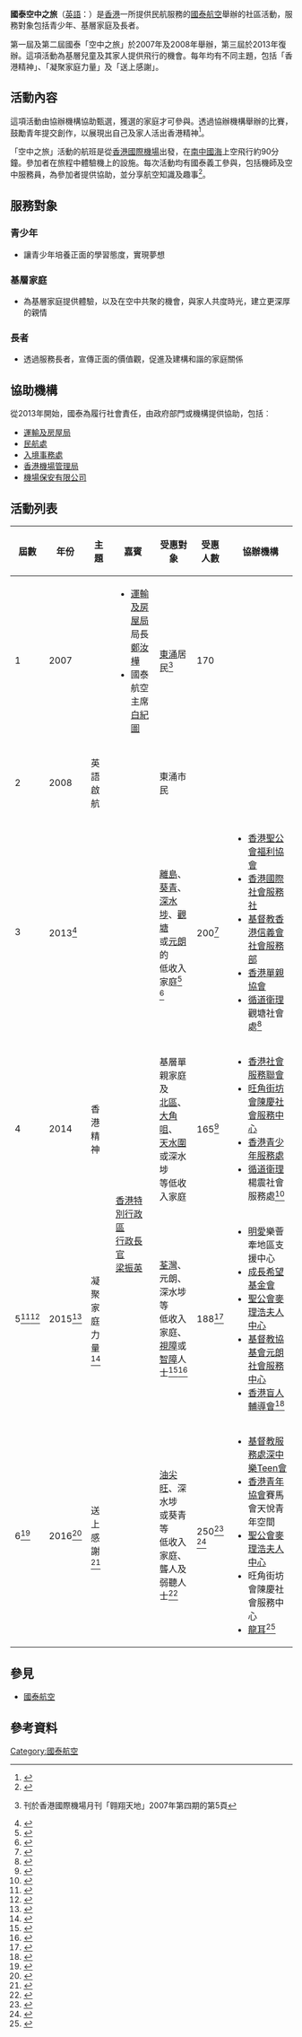 '''國泰空中之旅'''（[[英語|英語]]：'''{{lang|en|Cathay Pacific community flight}}'''）是[[香港|香港]]一所提供民航服務的[[國泰航空|國泰航空]]舉辦的社區活動，服務對象包括青少年、基層家庭及長者。

第一屆及第二屆國泰「空中之旅」於2007年及2008年舉辦，第三屆於2013年復辦。這項活動為基層兒童及其家人提供飛行的機會。每年均有不同主題，包括「香港精神」、「凝聚家庭力量」及「送上感謝」。

== 活動內容 ==
這項活動由協辦機構協助甄選，獲選的家庭才可參與。透過協辦機構舉辦的比賽，鼓勵青年提交創作，以展現出自己及家人活出香港精神<ref>{{cite web |language=zh-hk |url=http://www.cathaypacific.com/cx/zh_HK/about-us/press-room/press-release/2014/cathay-pacific-community-flight-takes-to-the-skies-promoting-the-true-spirit-of-hong-kong-160-people-from-less-advantaged-families-embark-on-journey-of-a-lifetime.html |title=國泰空中之旅表揚香港精神，逾160名基層家庭市民，共享難忘空中之旅 |publisher=[[國泰航空|國泰航空]] |date=2014-01-26 |accessdate=2016-05-03 |archive-url=https://web.archive.org/web/20140131164915/http://www.cathaypacific.com/cx/zh_HK/about-us/press-room/press-release/2014/cathay-pacific-community-flight-takes-to-the-skies-promoting-the-true-spirit-of-hong-kong-160-people-from-less-advantaged-families-embark-on-journey-of-a-lifetime.html |archive-date=2014-01-31 |dead-url=yes }}</ref>。

「空中之旅」活動的航班是從[[香港國際機場|香港國際機場]]出發，在[[南中國海|南中國海]]上空飛行約90分鐘。參加者在旅程中體驗機上的設施。每次活動均有國泰義工參與，包括機師及空中服務員，為參加者提供協助，並分享航空知識及趣事<ref>{{cite web |language=zh-hk |url=https://www.cathaypacific.com/cx/zh_HK/about-us/press-room/press-release/2015/cathay-pacific-community-flight-reinforces-family-solidarity-200-people-from-less-advantaged-families-embark-on-a-special-flight.html |title=國泰「空中之旅」200基層家庭市民凝聚家庭力量　一同遨遊天際 |publisher=[[國泰航空|國泰航空]] |date=2015-02-01 |accessdate=2016-05-03 |archive-url=https://web.archive.org/web/20150407220918/http://www.cathaypacific.com/cx/zh_HK/about-us/press-room/press-release/2015/cathay-pacific-community-flight-reinforces-family-solidarity-200-people-from-less-advantaged-families-embark-on-a-special-flight.html |archive-date=2015-04-07 |dead-url=yes }}</ref>。

== 服務對象 ==
=== 青少年 ===
* 讓青少年培養正面的學習態度，實現夢想
=== 基層家庭 ===
* 為基層家庭提供體驗，以及在空中共聚的機會，與家人共度時光，建立更深厚的親情
=== 長者 ===
* 透過服務長者，宣傳正面的價值觀，促進及建構和諧的家庭關係

== 協助機構 ==
從2013年開始，國泰為履行社會責任，由政府部門或機構提供協助，包括︰
* [[運輸及房屋局|運輸及房屋局]]
* [[民航處|民航處]]
* [[入境事務處|入境事務處]]
* [[香港機場管理局|香港機場管理局]]
* [[機場保安有限公司|機場保安有限公司]]

== 活動列表 ==
{| class="wikitable"
!屆數||年份||主題||嘉賓||受惠對象||受惠<br/>人數||協辦機構
|-
|1
|2007
|
|
* [[運輸及房屋局|運輸及房屋局]]局長<br/>[[鄭汝樺|鄭汝樺]]
* 國泰航空主席<br/>[[白紀圖|白紀圖]]
|[[東涌_(香港)|東涌]]居民<ref>{{cite web|title=與國泰航空展翅飛翔|publisher=[[香港機場管理局|香港機場管理局]]|url=https://www.hongkongairport.com/gb/pdf/media/publication/hkia-news/hkianews0711.pdf|accessdate=2016-05-03|archive-date=2017-01-11|archive-url=https://web.archive.org/web/20170111161253/https://www.hongkongairport.com/gb/pdf/media/publication/hkia-news/hkianews0711.pdf|dead-url=no}}刊於香港國際機場月刊「翱翔天地」2007年第四期的第5頁</ref>
|170
|
|-
|2
|2008
|英語啟航
|
|東涌市民
|
|
|-
|3
|2013<ref>{{cite web |language=zh-hk |url=http://orientaldaily.on.cc/cnt/news/20130128/00176_028.html |title=弱勢家庭空中暢遊開眼界 |publisher=[[東方日報_(香港)|東方日報 (香港)]] |date=2013-01-28 |accessdate=2016-05-03 |archive-date=2019-10-21 |archive-url=https://web.archive.org/web/20191021152042/https://orientaldaily.on.cc/cnt/news/20130128/00176_028.html |dead-url=no }}</ref>
|
|rowspan=4|[[香港特別行政區|香港特別行政區]]<br/>[[行政長官|行政長官]]<br/>[[梁振英|梁振英]]
|[[離島區|離島]]、[[葵青|葵青]]、<br/>[[深水埗|深水埗]]、[[觀塘|觀塘]]<br/>或[[元朗|元朗]]的<br/>低收入家庭<ref>{{cite web |language=zh-hk |url=http://hk.apple.nextmedia.com/news/art/20130116/18135974 |title=蘋果汁：基層單親家庭圓飛行夢 |publisher=[[蘋果日報_(香港)|蘋果日報 (香港)]] |date=2013-01-16 |accessdate=2016-05-03 |archive-date=2017-09-06 |archive-url=https://web.archive.org/web/20170906041302/http://hk.apple.nextmedia.com/news/art/20130116/18135974 |dead-url=no }}</ref><br/><ref>{{cite web |language=zh-hk |url=http://paper.wenweipo.com/2013/01/16/HK1301160053.htm |title=國泰邀貧童家庭遨遊天際 |publisher=[[文匯報_(香港)|文匯報 (香港)]] |date=2013-01-16 |accessdate=2016-05-03 |archive-date=2017-01-11 |archive-url=https://web.archive.org/web/20170111215740/http://paper.wenweipo.com/2013/01/16/HK1301160053.htm |dead-url=no }}</ref>
|200<ref>{{cite web |language=zh-hk |url=http://paper.wenweipo.com/2013/01/28/HK1301280011.htm |title=陪草根家遊「飛機河」 聽基層訴求 |publisher=[[文匯報_(香港)|文匯報 (香港)]] |date=2013-01-28 |accessdate=2016-05-03 |archive-date=2017-01-11 |archive-url=https://web.archive.org/web/20170111215726/http://paper.wenweipo.com/2013/01/28/HK1301280011.htm |dead-url=no }}</ref>
|
* [[香港聖公會#香港聖公會福利協會有限公司|香港聖公會福利協會]]
* [[香港國際社會服務社|香港國際社會服務社]]
* [[基督教香港信義會社會服務部|基督教香港信義會社會服務部]]
* [[香港單親協會|香港單親協會]]
* [[香港基督教循道衛理聯合教會|循道衛理]]觀塘社會處<ref>{{cite web |language=zh-hk |url=https://www.cathaypacific.com/cx/zh_HK/about-us/press-room/press-release/2013/cathay-pacific-community-flight-fulfils-flying-dreams-of-200-people-from-less-advantaged-families.html |title=「國泰空中之旅」- 200基層市民圓飛行夢想 |publisher=[[國泰航空|國泰航空]] |date=2013-01-27 |accessdate=2016-05-03 }}{{Dead link|date=2018年10月 |bot=InternetArchiveBot |fix-attempted=yes }}</ref>
|-
|4
|2014
|香港精神
|基層單親家庭及<br/>[[北區_(香港)|北區]]、[[大角咀|大角咀]]、<br/>[[天水圍|天水圍]]或深水埗<br/>等低收入家庭
|165<ref>{{cite web | language=zh-hk | url=http://news.stheadline.com/dailynews/content_hk/2014/01/22/271658.asp | title=國泰招待基層遊飛機河 | publisher=[[頭條日報|頭條日報]] | date=2014-01-22 | accessdate=2016-05-03 | archive-date=2017-01-11 | archive-url=https://web.archive.org/web/20170111192820/http://news.stheadline.com/dailynews/content_hk/2014/01/22/271658.asp | dead-url=no }}</ref>
|
* [[香港社會服務聯會|香港社會服務聯會]]
* [[旺角街坊會陳慶社會服務中心|旺角街坊會陳慶社會服務中心]]
* [[香港青少年服務處|香港青少年服務處]]
* [[香港基督教循道衛理聯合教會|循道衛理]]楊震社會服務處<ref>{{cite web |language=zh-hk |url=http://orientaldaily.on.cc/cnt/lifestyle/20140213/00322_001.html |title=展翅翱翔 啟迪夢想 空中之旅築福香港基層家庭 |publisher=[[東方日報_(香港)|東方日報 (香港)]] |date=2014-02-13 |accessdate=2016-05-03 |archive-date=2019-11-21 |archive-url=https://web.archive.org/web/20191121101704/https://orientaldaily.on.cc/cnt/lifestyle/20140213/00322_001.html |dead-url=no }}</ref>
|-
|5<ref>{{cite web | language=zh-hk | url=http://news.stheadline.com/dailynews/headline_news_detail_columnist.asp?id=316736&section_name=wtt&kw=0 | title=Executive日記——國泰「空中之旅」載190基層衝上雲霄 | publisher=[[頭條日報|頭條日報]] | date=2015-01-20 | accessdate=2016-05-03 | archive-date=2019-08-11 | archive-url=https://web.archive.org/web/20190811112355/http://news.stheadline.com/dailynews/headline_news_detail_columnist.asp?id=316736&section_name=wtt&kw=0 | dead-url=no }}</ref><ref>{{cite web | language=zh-hk | url=http://orientaldaily.on.cc/cnt/news/20150202/00176_048.html | title=國泰邀188基層嘗「空中之旅」 | publisher=[[東方日報_(香港)|東方日報 (香港)]] | date=2015-02-02 | accessdate=2016-05-03 | archive-date=2019-11-11 | archive-url=https://web.archive.org/web/20191111065510/https://orientaldaily.on.cc/cnt/news/20150202/00176_048.html | dead-url=no }}</ref>
|2015<ref>{{cite web |language=zh-hk | url=http://news.takungpao.com.hk/paper/q/2015/0122/2898418.html | title=國泰將載200基層空中暢遊 |publisher=[[大公報|大公報]] | date=2015-01-22 | accessdate=2016-05-03}}</ref>
|凝聚家庭<br/>力量<ref>{{cite web | language=zh-hk | url=http://paper.wenweipo.com/2015/02/02/YO1502020012.htm | title=60基層家庭免費「遊機河」 CY與童同飛 | publisher=[[文匯報_(香港)|文匯報 (香港)]] | date=2015-02-02 | accessdate=2016-05-03 | archive-date=2015-02-05 | archive-url=https://web.archive.org/web/20150205073403/http://paper.wenweipo.com/2015/02/02/YO1502020012.htm | dead-url=no }}</ref>
|[[荃灣|荃灣]]、元朗、<br/>深水埗等<br/>低收入家庭、<br/>[[視障|視障]]或<br/>[[智障|智障]]人士<ref>{{cite web | language=zh-hk | url=http://www.hkcd.com.hk/content/2015-01/22/content_3419770.htm | title=國泰空中之旅招待視智障者 | publisher=[[香港商報|香港商報]] | date=2015-01-22 | accessdate=2016-05-03 | archive-url=https://web.archive.org/web/20170111161305/http://www.hkcd.com.hk/content/2015-01/22/content_3419770.htm | archive-date=2017-01-11 | dead-url=yes }}</ref><ref>{{cite web | language=zh-hk | url=http://paper.wenweipo.com/2015/01/22/HK1501220042.htm | title=國泰首邀智障視障者「衝上雲霄」 | publisher=[[文匯報_(香港)|文匯報 (香港)]] | date=2015-01-22 | accessdate=2016-05-03 | archive-date=2017-01-11 | archive-url=https://web.archive.org/web/20170111215737/http://paper.wenweipo.com/2015/01/22/HK1501220042.htm | dead-url=no }}</ref>
|188<ref>{{cite web | language=zh-hk | url=http://hk.on.cc/hk/bkn/cnt/news/20150201/bkn-20150201100809711-0201_00822_001.html | title=凝聚家庭力量 國泰邀近二百基層衝上雲霄 | publisher=[[On.tv東網電視|On.tv東網電視]] | date=2015-02-01 | accessdate=2016-05-03 | archive-date=2019-11-01 | archive-url=https://web.archive.org/web/20191101051019/https://hk.on.cc/hk/bkn/cnt/news/20150201/bkn-20150201100809711-0201_00822_001.html | dead-url=no }}</ref>
|
* [[香港明愛|明愛]]樂薈牽地區支援中心
* [[成長希望基金會|成長希望基金會]]
* [[香港聖公會#香港聖公會麥理浩夫人中心|聖公會麥理浩夫人中心]]
* [[基督教協基會元朗社會服務中心|基督教協基會元朗社會服務中心]]
* [[香港盲人輔導會|香港盲人輔導會]]<ref>{{cite web | language=zh-hk | url=http://skypost.com.hk/column/%E9%BB%9B%E5%AE%89/007010001004/%E5%9C%8B%E6%B3%B0%E5%B8%B6%E8%A6%96%E9%9A%9C%E4%BA%BA%E5%A3%AB%20%E8%A1%9D%E4%B8%8A%E9%9B%B2%E9%9C%84/167271 | title=國泰帶視障人士 衝上雲霄 | publisher=[[晴報|晴報]] | date=2015-01-22 | accessdate=2016-05-03 }}{{dead link|date=2017年12月 |bot=InternetArchiveBot |fix-attempted=yes }}</ref>
|-
|6<ref>{{cite web | language=zh-hk | url=http://news.takungpao.com.hk/paper/q/2016/0118/3269208.html | title=梁與250基層衝雲霄個半鐘 | publisher=[[大公報|大公報]] | date=2016-01-18 | accessdate=2016-05-03 | archive-date=2017-01-11 | archive-url=https://web.archive.org/web/20170111181228/http://news.takungpao.com.hk/paper/q/2016/0118/3269208.html | dead-url=no }}</ref>
|2016<ref>{{cite web | language=zh-hk | url=http://www.singtaousa.com/632770/post-%E6%A2%81%E6%8C%AF%E8%8B%B1%E6%8C%87%E6%93%B4%E5%B1%95%E6%A9%9F%E5%A0%B4%E3%80%80%E6%9C%89%E5%8A%A9%E7%B6%93%E6%BF%9F%E7%99%BC%E5%B1%95/?variant=zh-hk&fs=16 | title=梁振英指擴展機場　有助經濟發展 | publisher=[[星島日報|星島日報]] | date=2016-01-16 | accessdate=2016-05-03 }}{{dead link|date=2017年12月 |bot=InternetArchiveBot |fix-attempted=yes }}</ref>
|送上感謝<ref>{{cite web | language=zh-hk | url=http://www.hkcd.com.hk/content/2016-01/18/content_3525953.htm | title=CY偕250基層市民游飛機河 | publisher=[[香港商報|香港商報]] | date=2016-01-18 | accessdate=2016-05-03 | archive-url=https://web.archive.org/web/20170111161332/http://www.hkcd.com.hk/content/2016-01/18/content_3525953.htm | archive-date=2017-01-11 | dead-url=yes }}</ref>
|[[油尖旺|油尖旺]]、深水埗<br/>或葵青等<br/>低收入家庭、<br/>聾人及弱聽人士<ref>{{cite web | language=zh-hk | url=http://paper.wenweipo.com/2016/01/18/YO1601180008.htm | title=基層遊飛機河 小童試做「空姐」 | publisher=[[文匯報_(香港)|文匯報 (香港)]] | date=2016-01-18 | accessdate=2016-05-03 | archive-date=2017-01-11 | archive-url=https://web.archive.org/web/20170111215730/http://paper.wenweipo.com/2016/01/18/YO1601180008.htm | dead-url=no }}</ref>
|250<ref>{{cite web | language=zh-hk | url=http://skypost.hk/column/%E9%BB%9B%E5%AE%89/007010001004/%E9%81%8A%E6%A9%9F%E6%B2%B3%E8%A9%A6%E5%81%9A%E5%9C%8B%E6%B3%B0%E5%9C%B0%E5%8B%A4%20%E5%B0%8F%E6%9C%8B%E5%8F%8B%EF%B8%B0%E5%94%94%E4%BF%82%E6%83%B3%E5%83%8F%E5%92%81%E7%B0%A1%E5%96%AE/202917 | title=遊機河試做國泰地勤 小朋友︰唔係想像咁簡單 | publisher=[[晴報|晴報]] | date=2016-01-18 | accessdate=2016-05-03 }}{{dead link|date=2017年12月 |bot=InternetArchiveBot |fix-attempted=yes }}</ref><br/><ref>{{cite web | language=zh-hk | url=http://www.mingpaocanada.com/tor/htm/News/20160118/HK-gze1_r.htm | title=CY同小朋友坐飛機 不忘推銷三跑 | publisher=[[明報|明報]] | date=2016-01-18 | accessdate=2016-05-03 | archive-date=2017-01-11 | archive-url=https://web.archive.org/web/20170111182726/http://www.mingpaocanada.com/tor/htm/News/20160118/HK-gze1_r.htm | dead-url=no }}</ref>
|
* [[基督教服務處深中樂Teen會|基督教服務處深中樂Teen會]]
* [[香港青年協會|香港青年協會]]賽馬會天悅青年空間
* [[香港聖公會#香港聖公會麥理浩夫人中心|聖公會麥理浩夫人中心]]
* 旺角街坊會陳慶社會服務中心
* [[龍耳|龍耳]]<ref>{{cite web | language=zh-hk | url=http://www.info.gov.hk/gia/general/201601/17/P201601170432.htm | title=行政長官出席國泰航空２０１６「空中之旅」活動的發言內容 | publisher=香港政府新聞網 | date=2016-01-17 | accessdate=2016-05-03 | archive-date=2019-10-18 | archive-url=https://web.archive.org/web/20191018150905/https://www.info.gov.hk/gia/general/201601/17/P201601170432.htm | dead-url=no }}</ref>
|}

== 參見 ==
* [[國泰航空|國泰航空]]

==參考資料==
<div class="references-small">
<references />
</div>

[[Category:國泰航空|Category:國泰航空]]